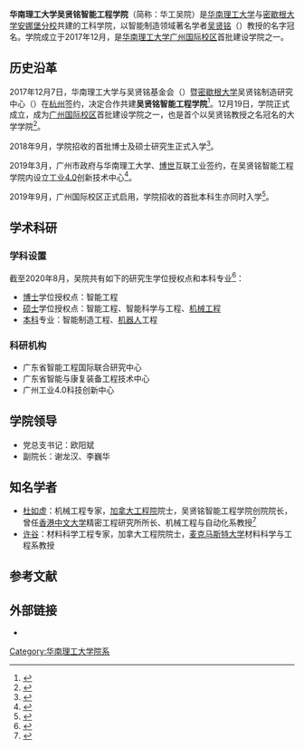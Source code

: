 {{Infobox University Department
 |名称  = 华南理工大学吴贤铭智能工程学院
 |其他名称 = Shien-Ming Wu School of Intelligent Engineering, South China University of Technology
 |徽标 = [[File:SCUT_WUSIE_Logo.jpg|180px]]
 |徽标说明 = 吴院院徽
 |隶属 = [[华南理工大学|华南理工大学]]
 |建立时间 = 2017年12月
 |类型 = [[學院|學院]]
 |下属 = 
 |党委书记 = 欧阳斌（党总支书记）
 |院长 = 谢龙汉（副院长）
 |教师 = 
 |学生 = 131人（2020年）
 |本科生 = 
 |研究生 = 
 |博士生 = 
 |继续教育学生 = 
 |地址 = {{CHN}}[[广东省|广东省]][[广州市|广州市]][[番禺区|番禺区]][[华南理工大学|华南理工大学]][[华南理工大学广州国际校区|广州国际校区]]D1-b
 |坐标 = 
 |网址 = [http://www2.scut.edu.cn/wusie/ 学院官网]
 |标志 =
 |脚注 =
}}
'''华南理工大学吴贤铭智能工程学院'''（简称：华工吴院）是[[华南理工大学|华南理工大学]]与[[密歇根大学安娜堡分校|密歇根大学安娜堡分校]]共建的工科学院，以智能制造领域著名学者[[吴贤铭|吴贤铭]]（{{lang-en|Shien-Ming (Sam) Wu}}）教授的名字冠名。学院成立于2017年12月，是[[华南理工大学广州国际校区|华南理工大学广州国际校区]]首批建设学院之一。

== 历史沿革 ==
2017年12月7日，华南理工大学与吴贤铭基金会（{{lang-en|Sam and Daisy Wu Foundation}}）暨[[密歇根大学|密歇根大学]]吴贤铭制造研究中心（{{lang-en|S.M. Wu Manufacturing Research Center}}）在[[杭州市|杭州]]签约，决定合作共建'''吴贤铭智能工程学院'''<ref>{{Cite news |url=https://mp.weixin.qq.com/s/yD19mlCslK-MmgmHHl7q4w |title=华南理工大学与吴贤铭基金会暨密西根大学吴贤铭制造研究中心牵手共建“吴贤铭智能工程学院” |date=2017-12-10 |work=华南理工大学新闻网 |via=官方微信公众号 |accessdate=2020-08-15 |archiveurl=https://web.archive.org/web/20200815103559/https://mp.weixin.qq.com/s/yD19mlCslK-MmgmHHl7q4w |archivedate=2020-08-15 |dead-url=no }}</ref>。12月19日，学院正式成立，成为[[华南理工大学广州国际校区|广州国际校区]]首批建设学院之一，也是首个以吴贤铭教授之名冠名的大学学院<ref>{{Cite web |title=关于成立生物医学科学与工程学院、吴贤铭智能工程学院的通知 |url=http://xxgk.88a.cas.scut.edu.cn:7070/detail.jsp?newsId=2047 |date=2017-12-19 |publisher=华南理工大学信息公开网}}</ref>。

2018年9月，学院招收的首批博士及硕士研究生正式入学<ref>{{Cite news |url=http://news.southcn.com/nfplus/gdjytt/content/2018-09/06/content_183218439.htm |title=骨胶原满满！华南理工12826名小鲜肉驾到 |author=杜玮淦 |date=2018-09-06 |work=南方网 |accessdate=2019-10-10 |dead-url=no |quote=目前，首期筹建的先进材料科学、人工智能与高端制造、生物医学工程与生命科学三大学科群……首次招收研究生。 |archive-url=https://web.archive.org/web/20191010025615/http://news.southcn.com/nfplus/gdjytt/content/2018-09/06/content_183218439.htm |archive-date=2019-10-10 }}</ref>。

2019年3月，广州市政府与华南理工大学、[[罗伯特·博世公司|博世]]互联工业签约，在吴贤铭智能工程学院内设立[[工業4.0|工业4.0]]创新技术中心<ref>{{Cite news |url=http://news.southcn.com/gd/content/2019-03/14/content_185933287.htm |title=广州市政府与华南理工大学、博世互联工业共建工业4.0创新技术中心 |author=李欣 |date=2019-03-14 |work=南方网 |accessdate=2020-08-15}}</ref>。

2019年9月，广州国际校区正式启用，学院招收的首批本科生亦同时入学<ref>{{Cite news |url=https://mp.weixin.qq.com/s/eYJ4panYUoXY98Z8Fo4wgg |title=新网红！华工广州国际校区首次开门迎新 |author=张璐瑶 梁栩豪 李志文 |date=2019-09-20 |work=羊城晚报 |via=“羊城晚报学大大”微信公众号}}</ref>。

== 学术科研 ==
=== 学科设置 ===
截至2020年8月，吴院共有如下的研究生学位授权点和本科专业<ref name="学院介绍">{{Cite web |title=学院简介 |url=https://mp.weixin.qq.com/s/qiQGPoEhoM1SNIBJakbCuw |author=华南理工大学吴贤铭智能工程学院 |date=2020-07-31}}</ref>：
* [[博士|博士]]学位授权点：智能工程
* [[硕士|硕士]]学位授权点：智能工程、智能科学与工程、[[机械工程|机械工程]]
* [[本科教育|本科]]专业：智能制造工程、[[机器人|机器人]]工程

=== 科研机构 ===
* 广东省智能工程国际联合研究中心
* 广东省智能与康复装备工程技术中心
* 广州工业4.0科技创新中心

== 学院领导 ==
* 党总支书记：欧阳斌
* 副院长：谢龙汉、李巍华

== 知名学者 ==
* [[杜如虚|杜如虚]]：机械工程专家，[[加拿大工程院|加拿大工程院]]院士，吴贤铭智能工程学院创院院长，曾任[[香港中文大學|香港中文大学]]精密工程研究所所长、机械工程与自动化系教授<ref>{{Cite news |url=https://mp.weixin.qq.com/s/Bqa-XHG_7XwMY_9FNxJnaw |title=杜如虚：造智能机械，记“斗转星移”｜广州院士逐个访 |date=2018-12-29 |work=广州日报 |via=广州市科协官方微信公众号 |accessdate=2020-08-15 |archive-date=2020-11-08 |archive-url=https://web.archive.org/web/20201108001053/https://mp.weixin.qq.com/s/Bqa-XHG_7XwMY_9FNxJnaw |dead-url=no }}</ref>
* [[许谷|许谷]]：材料科学工程专家，加拿大工程院院士，[[麥馬士達大學|麦克马斯特大学]]材料科学与工程系教授

== 参考文献 ==
{{reflist}}

== 外部链接 ==
* {{official website}}

{{华南理工大学}}
[[Category:华南理工大学院系|Category:华南理工大学院系]]
